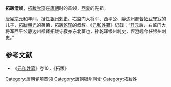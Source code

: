 '''拓跋澄岘'''，[[拓跋|拓跋]][[党项|党项]]在[[唐朝|唐朝]]时的首领，[[西夏|西夏]]的先祖。

[[唐宪宗|唐宪宗]][[元和_(唐朝)|元和]]年间，担任[[银州_(北周)|银州]][[刺史|刺史]]。右监门大将军、西平公、静边州都督[[拓跋守寂|拓跋守寂]]的儿子，[[拓跋朝光|拓跋朝光]]的弟弟，[[拓跋乾晖|拓跋乾晖]]的叔叔。《[[元和姓纂|元和姓纂]]》记载：“[[开元|开元]]后，右监门大将军西平公静边州都督拓跋守寂亦东北蕃也，孙乾晖银州刺史，侄澄岘今任银州刺史。”

==参考文献==
*《[[元和姓纂|元和姓纂]]》卷10，《拓跋》 

{{唐朝官员小作品}}
[[Category:唐朝党项首领|Category:唐朝党项首领]]
[[Category:唐朝银州刺史|Category:唐朝银州刺史]]
[[Category:拓跋姓|Category:拓跋姓]]